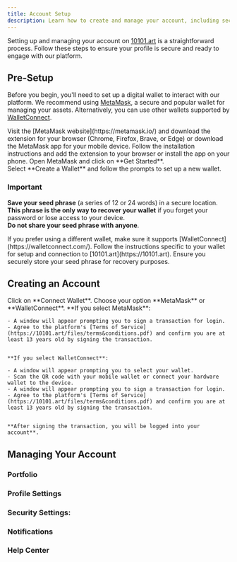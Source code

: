```yaml
---
title: Account Setup 
description: Learn how to create and manage your account, including security settings and personal preferences
---
```


Setting up and managing your account on [10101.art](https://10101.art) is a straightforward process. 
Follow these steps to ensure your profile is secure and ready to engage with our platform.

## Pre-Setup

Before you begin, you'll need to set up a digital wallet to interact with our platform. We recommend using [MetaMask](https://metamask.io/), a secure and popular wallet for managing your assets. Alternatively, you can use other wallets supported by [WalletConnect](https://walletconnect.com/).


<AccordionGroup>

  <Accordion title="Install MetaMask">

<Steps>
  <Step title="First Step">
    Visit the [MetaMask website](https://metamask.io/) and download the extension for your browser (Chrome, Firefox, Brave, or Edge) or download the MetaMask app for your mobile device.
  </Step>
  <Step title="Second Step">
    Follow the installation instructions and add the extension to your browser or install the app on your phone.
  </Step>
  <Step title="Third Step">
    Open MetaMask and click on **Get Started**. <br />
    Select **Create a Wallet** and follow the prompts to set up a new wallet.
  </Step>
</Steps>


### Important
**Save your seed phrase** (a series of 12 or 24 words) in a secure location. <br />
**This phrase is the only way to recover your wallet** if you forget your password or lose access to your device. <br />
**Do not share your seed phrase with anyone**.
  </Accordion>

  <Accordion title="Use WalletConnect">

<Steps>
  <Step title="First Step">
    If you prefer using a different wallet, make sure it supports [WalletConnect](https://walletconnect.com/).
  </Step>
  <Step title="Second Step">
    Follow the instructions specific to your wallet for setup and connection to [10101.art](https://10101.art).
  </Step>
  <Step title="Third Step">
    Ensure you securely store your seed phrase for recovery purposes.
  </Step>
</Steps>
  </Accordion>
  </AccordionGroup>


## Creating an Account


<Steps>
  <Step title="First Step">
    Click on **Connect Wallet**.
  </Step>
  <Step title="Second Step">
    Choose your option **MetaMask** or **WalletConnect**.
  </Step>
  <Step title="Second Step">
    **If you select MetaMask**:

	- A window will appear prompting you to sign a transaction for login.
    - Agree to the platform's [Terms of Service](https://10101.art/files/terms&conditions.pdf) and confirm you are at least 13 years old by signing the transaction.


	**If you select WalletConnect**:

	- A window will appear prompting you to select your wallet.
    - Scan the QR code with your mobile wallet or connect your hardware wallet to the device.
	- A window will appear prompting you to sign a transaction for login.
    - Agree to the platform's [Terms of Service](https://10101.art/files/terms&conditions.pdf) and confirm you are at least 13 years old by signing the transaction.


   	**After signing the transaction, you will be logged into your account**.
   </Step>
</Steps>

## Managing Your Account

### Portfolio
### Profile Settings
### Security Settings:
### Notifications
### Help Center



